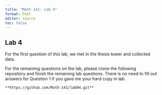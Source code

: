 ```yaml
---
title: "Math 141: Lab 4"
format: html
editor: source
toc: false
---
```



## Lab 4

For the first question of this lab, we met in the thesis tower and collected data. 

For the remaining questions on the lab, please clone the following repository and finish the remaining lab questions. There is no need to fill out answers for Question 1 if you gave me your hard copy in lab. 

    **https://github.com/Math-141/lab04.git**
